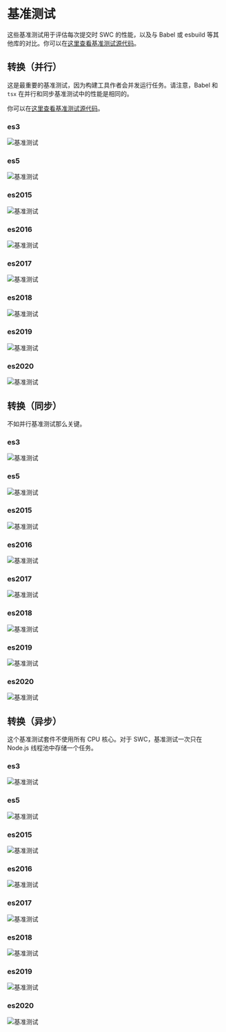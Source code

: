 
# 基准测试

这些基准测试用于评估每次提交时 SWC 的性能，以及与 Babel 或 esbuild 等其他库的对比。你可以在[这里查看基准测试源代码](https://github.com/swc-project/swc/blob/main/.github/workflows/bench.yml)。

<Benchmark />

## 转换（并行）

这是最重要的基准测试，因为构建工具作者会并发运行任务。请注意，Babel 和 `tsx` 在并行和同步基准测试中的性能是相同的。

你可以在[这里查看基准测试源代码](https://github.com/kdy1/benchmark-done-right)。

### es3

![基准测试](https://raw.githubusercontent.com/kdy1/benchmark-done-right/main/images/transform/parallel/es3.png)

### es5

![基准测试](https://raw.githubusercontent.com/kdy1/benchmark-done-right/main/images/transform/parallel/es5.png)

### es2015

![基准测试](https://raw.githubusercontent.com/kdy1/benchmark-done-right/main/images/transform/parallel/es2015.png)

### es2016

![基准测试](https://raw.githubusercontent.com/kdy1/benchmark-done-right/main/images/transform/parallel/es2016.png)

### es2017

![基准测试](https://raw.githubusercontent.com/kdy1/benchmark-done-right/main/images/transform/parallel/es2017.png)

### es2018

![基准测试](https://raw.githubusercontent.com/kdy1/benchmark-done-right/main/images/transform/parallel/es2018.png)

### es2019

![基准测试](https://raw.githubusercontent.com/kdy1/benchmark-done-right/main/images/transform/parallel/es2019.png)

### es2020

![基准测试](https://raw.githubusercontent.com/kdy1/benchmark-done-right/main/images/transform/parallel/es2020.png)

## 转换（同步）

不如并行基准测试那么关键。

### es3

![基准测试](https://raw.githubusercontent.com/kdy1/benchmark-done-right/main/images/transform/sync/es3.png)

### es5

![基准测试](https://raw.githubusercontent.com/kdy1/benchmark-done-right/main/images/transform/sync/es5.png)

### es2015

![基准测试](https://raw.githubusercontent.com/kdy1/benchmark-done-right/main/images/transform/sync/es2015.png)

### es2016

![基准测试](https://raw.githubusercontent.com/kdy1/benchmark-done-right/main/images/transform/sync/es2016.png)

### es2017

![基准测试](https://raw.githubusercontent.com/kdy1/benchmark-done-right/main/images/transform/sync/es2017.png)

### es2018

![基准测试](https://raw.githubusercontent.com/kdy1/benchmark-done-right/main/images/transform/sync/es2018.png)

### es2019

![基准测试](https://raw.githubusercontent.com/kdy1/benchmark-done-right/main/images/transform/sync/es2019.png)

### es2020

![基准测试](https://raw.githubusercontent.com/kdy1/benchmark-done-right/main/images/transform/sync/es2020.png)

## 转换（异步）

这个基准测试套件不使用所有 CPU 核心。对于 SWC，基准测试一次只在 Node.js 线程池中存储一个任务。

### es3

![基准测试](https://raw.githubusercontent.com/kdy1/benchmark-done-right/main/images/transform/async/es3.png)

### es5

![基准测试](https://raw.githubusercontent.com/kdy1/benchmark-done-right/main/images/transform/async/es5.png)

### es2015

![基准测试](https://raw.githubusercontent.com/kdy1/benchmark-done-right/main/images/transform/async/es2015.png)

### es2016

![基准测试](https://raw.githubusercontent.com/kdy1/benchmark-done-right/main/images/transform/async/es2016.png)

### es2017

![基准测试](https://raw.githubusercontent.com/kdy1/benchmark-done-right/main/images/transform/async/es2017.png)

### es2018

![基准测试](https://raw.githubusercontent.com/kdy1/benchmark-done-right/main/images/transform/async/es2018.png)

### es2019

![基准测试](https://raw.githubusercontent.com/kdy1/benchmark-done-right/main/images/transform/async/es2019.png)

### es2020

![基准测试](https://raw.githubusercontent.com/kdy1/benchmark-done-right/main/images/transform/async/es2020.png)
